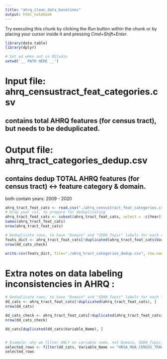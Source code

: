 ```yaml
---
title: "ahrq_clean_data_baselines"
output: html_notebook
---
```


Try executing this chunk by clicking the *Run* button within the chunk or by placing your cursor inside it and pressing *Cmd+Shift+Enter*. 

```r
library(data.table)
library(dplyr)

# Set wd when not in RStudio
setwd('__ PATH HERE __')

```


# Input file: ahrq_censustract_feat_categories.csv
## contains total AHRQ features (for census tract), but needs to be deduplicated.

# Output file: ahrq_tract_categories_dedup.csv
## contains dedup TOTAL AHRQ features (for census tract) <-> feature category & domain.

both contain years: 2009 - 2020

```r
ahrq_tract_feat_cats <- read.csv("./ahrq_censustract_feat_categories.csv")
# Drop year col, to prepare for deduplicating 
ahrq_tract_feat_cats <- subset(ahrq_tract_feat_cats, select = -c(Year)) 
names(ahrq_tract_feat_cats)
nrow(ahrq_tract_feat_cats)

# Deduplicate rows, to have "Domain" and "SDOH_Topic" labels for each unique tract feature.
feats_dict <- ahrq_tract_feat_cats[!duplicated(ahrq_tract_feat_cats$Variable_Name), ]
nrow(dd_cats_check)

write.csv(feats_dict, file="./ahrq_tract_categories_dedup.csv", row.names=FALSE)


```





# Extra notes on data labeling inconsistencies in AHRQ : 

```r



# Deduplicate rows, to have "Domain" and "SDOH_Topic" labels for each feature.
dd_cats <- ahrq_tract_feat_cats[!duplicated(ahrq_tract_feat_cats), ]
nrow(dd_cats)

dd_cats_check <- ahrq_tract_feat_cats[!duplicated(ahrq_tract_feat_cats$Variable_Name), ]
nrow(dd_cats_check)

dd_cats[duplicated(dd_cats$Variable_Name), ]


# Example: why we filter ONLY on variable name, not Domain, SDOH_Topic, and Variable_Name.
selected_rows <- filter(dd_cats, Variable_Name == "HRSA_MUA_CENSUS_TRACT")
selected_rows


```

